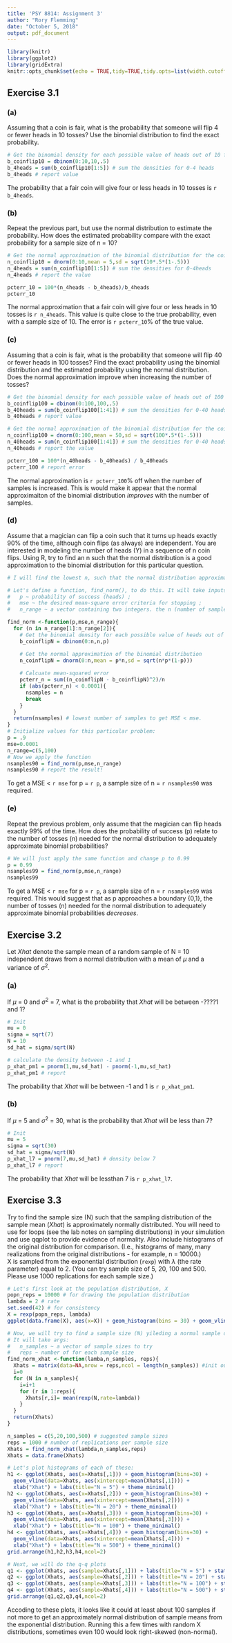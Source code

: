 ```yaml
---
title: 'PSY 8814: Assignment 3'
author: "Rory Flemming"
date: "October 5, 2018"
output: pdf_document
---
```


```r
library(knitr)
library(ggplot2)
library(gridExtra)
knitr::opts_chunk$set(echo = TRUE,tidy=TRUE,tidy.opts=list(width.cutoff=80))

```

## Exercise 3.1 
### (a)  
Assuming that a coin is fair, what is the probability that someone will flip 4 or fewer heads in 10 tosses? Use the binomial distribution to find the exact probability.
```r
# Get the binomial density for each possible value of heads out of 10 flips
b_coinflip10 = dbinom(0:10,10,.5) 
b_4heads = sum(b_coinflip10[1:5]) # sum the densities for 0-4 heads
b_4heads # report value
```

The probability that a fair coin will give four or less heads in 10 tosses is `r b_4heads`.  

### (b)  
Repeat the previous part, but use the normal distribution to estimate the probability. How does the estimated probability compare with the exact probability for a sample size of n = 10?  

```r
# Get the normal approximation of the binomial distribution for the coin tosses
n_coinflip10 = dnorm(0:10,mean = 5,sd = sqrt(10*.5*(1-.5)))
n_4heads = sum(n_coinflip10[1:5]) # sum the densities for 0-4heads
n_4heads # report the value

pcterr_10 = 100*(n_4heads - b_4heads)/b_4heads
pcterr_10
```
The normal approximation that a fair coin will give four or less heads in 10 tosses is `r n_4heads`. This value is quite close to the true probability, even with a sample size of 10. The error is `r pcterr_10`% of the true value.  

### (c)  
Assuming that a coin is fair, what is the probability that someone will flip 40 or fewer heads in 100 tosses? Find the exact probability using the binomial distribution and the estimated probability using the normal distribution. Does the normal approximation improve when increasing the number of tosses?  
```r
# Get the binomial density for each possible value of heads out of 100 flips
b_coinflip100 = dbinom(0:100,100,.5) 
b_40heads = sum(b_coinflip100[1:41]) # sum the densities for 0-40 heads
b_40heads # report value

# Get the normal approximation of the binomial distribution for the coin tosses
n_coinflip100 = dnorm(0:100,mean = 50,sd = sqrt(100*.5*(1-.5)))
n_40heads = sum(n_coinflip100[1:41]) # sum the densities for 0-40 heads
n_40heads # report the value

pcterr_100 = 100*(n_40heads - b_40heads) / b_40heads
pcterr_100 # report error
```
The normal approximation is `r pcterr_100`% off when the number of samples is increased. This is would make it appear that the normal approximaiton of the binomial distribution *improves* with the number of samples.  

### (d)  
Assume that a magician can flip a coin such that it turns up heads exactly 90% of the time, although coin flips (as always) are independent. You are interested in modeling the number of heads (Y) in a sequence of n coin flips. Using R, try to find an n such that the normal distribution is a good approximation to the binomial distribution for this particular question.
```r
# I will find the lowest n, such that the normal distribution approximates the binomial with <0.0001 Mean-Squared Error. I am assuming that error decreases with increasing n.

# Let's define a function, find_norm(), to do this. It will take inputs:  
#   p ~ probability of success (heads) ; 
#   mse ~ the desired mean-square error criteria for stopping ; 
#   n_range ~ a vector containing two integers. the n (number of samples) to start and stop at.

find_norm <-function(p,mse,n_range){
  for (n in n_range[1]:n_range[2]){
    # Get the binomial density for each possible value of heads out of n flips
    b_coinflipN = dbinom(0:n,n,p) 

    # Get the normal approximation of the binomial distribution
    n_coinflipN = dnorm(0:n,mean = p*n,sd = sqrt(n*p*(1-p)))
  
    # Calcuate mean-squared error
    pcterr_n = sum((n_coinflipN - b_coinflipN)^2)/n
    if (abs(pcterr_n) < 0.0001){
      nsamples = n
      break
    }
  }
  return(nsamples) # lowest number of samples to get MSE < mse.
}
# Initialize values for this particular problem:
p = .9
mse=0.0001
n_range=c(5,100)
# Now we apply the function
nsamples90 = find_norm(p,mse,n_range)
nsamples90 # report the result!

```
To get a MSE < `r mse` for p = `r p`, a sample size of n = `r nsamples90` was required.  

### (e)  
Repeat the previous problem, only assume that the magician can flip heads exactly 99% of the time. How does the probability of success (p) relate to the number of tosses (n) needed for the normal distribution to adequately approximate binomial probabilities?  
```r
# We will just apply the same function and change p to 0.99
p = 0.99
nsamples99 = find_norm(p,mse,n_range)
nsamples99 
```
To get a MSE < `r mse` for p = `r p`, a sample size of n = `r nsamples99` was required. This would suggest that as p approaches a boundary {0,1}, the number of tosses (n) needed for the normal distribution to adequately approximate binomial probabilities *decreases*.  


## Exercise 3.2  
Let *Xhat* denote the sample mean of a random sample of N = 10 independent draws from a normal distribution with a mean of $\mu$ and a variance of $\sigma$^2^.  

### (a)  
If $\mu$ = 0 and $\sigma$^2^ = 7, what is the probability that *Xhat* will be between -????1 and 1?  
```r
# Init
mu = 0
sigma = sqrt(7)
N = 10
sd_hat = sigma/sqrt(N)

# calculate the density between -1 and 1
p_xhat_pm1 = pnorm(1,mu,sd_hat) - pnorm(-1,mu,sd_hat) 
p_xhat_pm1 # report
```
The probability that *Xhat* will be between -1 and 1 is `r p_xhat_pm1`.  

### (b)  
If $\mu$ = 5 and $\sigma$^2^ = 30, what is the probability that *Xhat* will be less than 7?  
```r
# Init
mu = 5
sigma = sqrt(30)
sd_hat = sigma/sqrt(N)
p_xhat_l7 = pnorm(7,mu,sd_hat) # density below 7
p_xhat_l7 # report
```
The probability that *Xhat* will be lessthan 7 is `r p_xhat_l7`.  

## Exercise 3.3  
Try to find the sample size (N) such that the sampling distribution of the sample mean (*Xhat*) is approximately normally distributed. You will need to use for loops (see the lab notes on sampling distributions) in your simulation and use qqplot to provide evidence of normality. Also include histograms of the original distribution for comparison. (I.e., histograms of many, many realizations from the original distributions - for example, n = 10000.)  
X is sampled from the exponential distribution (`rexp`) with $\lambda$ (the rate parameter) equal to 2. (You can try sample size of 5, 20, 100 and 500. Please use 1000 replications for each sample size.)  
```r
# Let's first look at the population distribution, X
popn_reps = 10000 # for drawing the population distribution
lambda = 2 # rate
set.seed(42) # for consistency
X = rexp(popn_reps, lambda)
ggplot(data.frame(X), aes(x=X)) + geom_histogram(bins = 30) + geom_vline(data=data.frame(X), aes(xintercept=mean(X)))+ theme_minimal()

# Now, we will try to find a sample size (N) yileding a normal sample distribution of the sample mean, Xhat
# It will take args:
#   n_samples ~ a vector of sample sizes to try
#   reps ~ number of for each sample size
find_norm_xhat <-function(lamba,n_samples, reps){
  Xhats = matrix(data=NA,nrow = reps,ncol = length(n_samples)) #init output matrix
  i=0
  for (N in n_samples){
    i=i+1
    for (r in 1:reps){
      Xhats[r,i]= mean(rexp(N,rate=lambda))
    }
  }
  return(Xhats)
}

n_samples = c(5,20,100,500) # suggested sample sizes
reps = 1000 # number of replications per sample size
Xhats = find_norm_xhat(lambda,n_samples,reps)
Xhats = data.frame(Xhats)

# Let's plot histograms of each of these:
h1 <- ggplot(Xhats, aes(x=Xhats[,1])) + geom_histogram(bins=30) +
  geom_vline(data=Xhats, aes(xintercept=mean(Xhats[,1]))) +
  xlab("Xhat") + labs(title="N = 5") + theme_minimal()
h2 <- ggplot(Xhats, aes(x=Xhats[,2])) + geom_histogram(bins=30) +
  geom_vline(data=Xhats, aes(xintercept=mean(Xhats[,2]))) +
  xlab("Xhat") + labs(title="N = 20") + theme_minimal()
h3 <- ggplot(Xhats, aes(x=Xhats[,3])) + geom_histogram(bins=30) +
  geom_vline(data=Xhats, aes(xintercept=mean(Xhats[,3]))) +
  xlab("Xhat") + labs(title="N = 100") + theme_minimal()
h4 <- ggplot(Xhats, aes(x=Xhats[,4])) + geom_histogram(bins=30) +
  geom_vline(data=Xhats, aes(xintercept=mean(Xhats[,4]))) +
  xlab("Xhat") + labs(title="N = 500") + theme_minimal()
grid.arrange(h1,h2,h3,h4,ncol=2)

# Next, we will do the q-q plots
q1 <- ggplot(Xhats, aes(sample=Xhats[,1])) + labs(title="N = 5") + stat_qq() + stat_qq_line() + theme_minimal()
q2 <- ggplot(Xhats, aes(sample=Xhats[,2])) + labs(title="N = 20") + stat_qq() + stat_qq_line() + theme_minimal()
q3 <- ggplot(Xhats, aes(sample=Xhats[,3])) + labs(title="N = 100") + stat_qq() + stat_qq_line() + theme_minimal()
q4 <- ggplot(Xhats, aes(sample=Xhats[,4])) + labs(title="N = 500") + stat_qq() + stat_qq_line() + theme_minimal()
grid.arrange(q1,q2,q3,q4,ncol=2)
```

Accoding to these plots, it looks like it could at least about 100 samples if not more to get an approximately normal distribution of sample means from the exponential distribution. Running this a few times with random X distributions, sometimes even 100 would look right-skewed (non-normal).